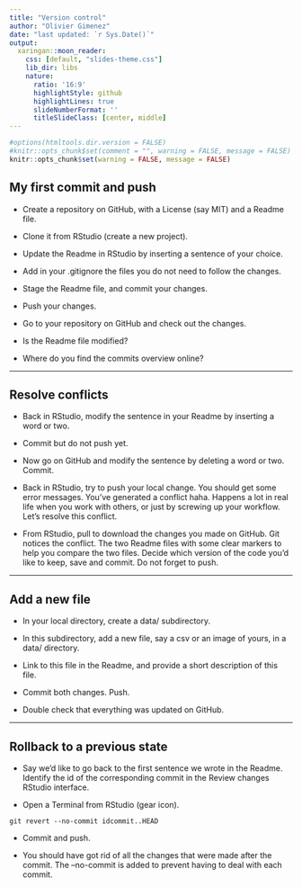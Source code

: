 ```yaml
---
title: "Version control"
author: "Olivier Gimenez"
date: "last updated: `r Sys.Date()`"
output:
  xaringan::moon_reader:
    css: [default, "slides-theme.css"]
    lib_dir: libs
    nature:
      ratio: '16:9'
      highlightStyle: github
      highlightLines: true
      slideNumberFormat: ''
      titleSlideClass: [center, middle]
---
```


```r
#options(htmltools.dir.version = FALSE)
#knitr::opts_chunk$set(comment = "", warning = FALSE, message = FALSE)
knitr::opts_chunk$set(warning = FALSE, message = FALSE)
```


## My first commit and push

* Create a repository on GitHub, with a License (say MIT) and a Readme file. 

* Clone it from RStudio (create a new project).

* Update the Readme in RStudio by inserting a sentence of your choice.

* Add in your .gitignore the files you do not need to follow the changes.

* Stage the Readme file, and commit your changes. 

* Push your changes. 

* Go to your repository on GitHub and check out the changes. 

* Is the Readme file modified? 

* Where do you find the commits overview online?


---

## Resolve conflicts

* Back in RStudio, modify the sentence in your Readme by inserting a word or two. 

* Commit but do not push yet.

* Now go on GitHub and modify the sentence by deleting a word or two. Commit. 

* Back in RStudio, try to push your local change. You should get some error messages. You've generated a conflict haha. Happens a lot in real life when you work with others, or just by screwing up your workflow. Let's resolve this conflict. 

* From RStudio, pull to download the changes you made on GitHub. Git notices the conflict. The two Readme files with some clear markers to help you compare the two files. Decide which version of the code you'd like to keep, save and commit. Do not forget to push. 

---

## Add a new file

* In your local directory, create a data/ subdirectory.

* In this subdirectory, add a new file, say a csv or an image of yours, in a data/ directory. 

* Link to this file in the Readme, and provide a short description of this file. 

* Commit both changes. Push. 

* Double check that everything was updated on GitHub. 


---

## Rollback to a previous state 

* Say we'd like to go back to the first sentence we wrote in the Readme. Identify the id of the corresponding commit in the Review changes RStudio interface. 

* Open a Terminal from RStudio  (gear icon). 

```
git revert --no-commit idcommit..HEAD
```

* Commit and push. 

* You should have got rid of all the changes that were made after the commit. The --no-commit is added to prevent having to deal with each commit.


